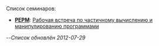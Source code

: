 Список семинаров:
* '''[[PEPM]]''': [[PEPM|Рабочая встреча по частичному вычислению и манипулированию программами]]
--''Список обновлён 2012-07-29''
